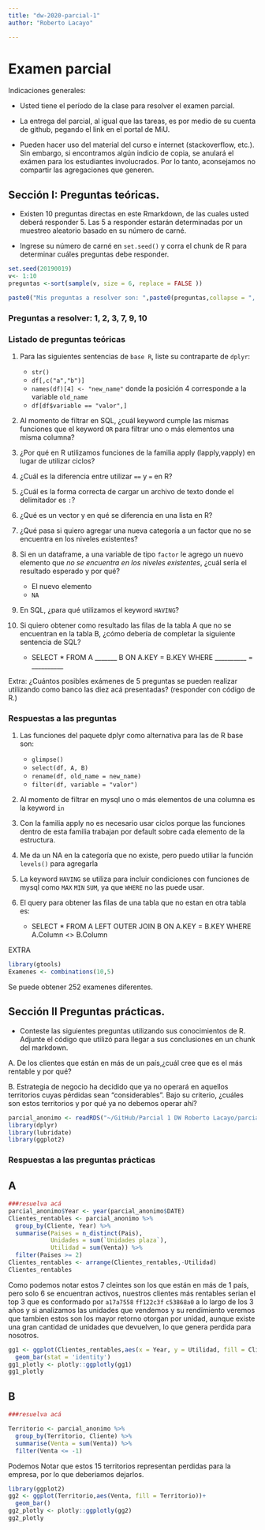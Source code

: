 ---
title: "dw-2020-parcial-1"
author: "Roberto Lacayo"

---

# Examen parcial

Indicaciones generales:

* Usted tiene el período de la clase para resolver el examen parcial.
* La entrega del parcial, al igual que las tareas, es por medio de su cuenta de github, pegando el link en el portal de MiU.


* Pueden hacer uso del material del curso e internet (stackoverflow, etc.). Sin embargo, si encontramos algún indicio de copia, se anulará el exámen para los estudiantes involucrados. Por lo tanto, aconsejamos no compartir las agregaciones que generen. 

## Sección I: Preguntas teóricas.

* Existen 10 preguntas directas en este Rmarkdown, de las cuales usted deberá responder 5. Las 5 a responder estarán determinadas por un muestreo aleatorio basado en su número de carné.

* Ingrese su número de carné en  `set.seed()` y corra el chunk de R para determinar cuáles preguntas debe responder.


```{r, echo=TRUE, cache=TRUE}

set.seed(20190019) 
v<- 1:10
preguntas <-sort(sample(v, size = 6, replace = FALSE ))

paste0("Mis preguntas a resolver son: ",paste0(preguntas,collapse = ", "))

```
### Preguntas a resolver: 1, 2, 3, 7, 9, 10

### Listado de preguntas teóricas

1. Para las siguientes sentencias de `base R`, liste su contraparte de `dplyr`:
    * `str()`
    * `df[,c("a","b")]`
    * `names(df)[4] <- "new_name"` donde la posición 4 corresponde a la variable `old_name`
    * `df[df$variable == "valor",]`
    
2. Al momento de filtrar en SQL, ¿cuál keyword cumple las mismas funciones que el keyword `OR`  para filtrar uno o más elementos una misma columna?
3. ¿Por qué en R utilizamos funciones de la familia apply (lapply,vapply) en lugar de utilizar ciclos?
4. ¿Cuál es la diferencia entre utilizar `==` y `=` en R?
5. ¿Cuál es la forma correcta de cargar un archivo de texto donde el delimitador es `:`?
6. ¿Qué es un vector y en qué se diferencia en una lista en R?
7. ¿Qué pasa si quiero agregar una nueva categoría a un factor que no se encuentra en los niveles existentes?
8. Si en un dataframe, a una variable de tipo `factor` le agrego un nuevo elemento que *no se encuentra en los niveles existentes*, ¿cuál sería el resultado esperado y por qué?
    * El nuevo elemento
    * `NA`
9. En SQL, ¿para qué utilizamos el keyword `HAVING`?
10. Si quiero obtener como resultado las filas de la tabla A que no se encuentran en la tabla B, ¿cómo debería de completar la siguiente sentencia de SQL?

    * SELECT * FROM A _______ B ON A.KEY = B.KEY WHERE __________ = __________
  
Extra: ¿Cuántos posibles exámenes de 5 preguntas se pueden realizar utilizando como banco las diez acá presentadas?
(responder con código de R.)

### Respuestas a las preguntas

1. Las funciones del paquete dplyr como alternativa para las de R base son:
    * `glimpse()`
    * `select(df, A, B)`
    * `rename(df, old_name = new_name)`
    * `filter(df, variable = "valor")`

2. Al momento de filtrar en mysql uno o más elementos de una columna es la keyword `in`

3. Con la familia apply no es necesario usar ciclos porque las funciones dentro de esta familia
trabajan por default sobre cada elemento de la estructura.

7. Me da un NA en la categoría que no existe, pero puedo utiliar la función `levels()` para agregarla

9. La keyword `HAVING` se utiliza para incluir condiciones con funciones de mysql como
`MAX` `MIN` `SUM`, ya que `WHERE` no las puede usar.

10. El query para obtener las filas de una tabla que no estan en otra tabla es:
    * SELECT * FROM A LEFT OUTER JOIN B ON A.KEY = B.KEY WHERE A.Column <> B.Column

EXTRA

```{r, echo=FALSE}
library(gtools)
Examenes <- combinations(10,5)
```

Se puede obtener 252 examenes diferentes.


## Sección II Preguntas prácticas.


* Conteste las siguientes preguntas utilizando sus conocimientos de R. Adjunte el código que utilizó para llegar a sus conclusiones en un chunk del markdown.

A. De los clientes que están en más de un país,¿cuál cree que es el más rentable y por qué?

B. Estrategia de negocio ha decidido que ya no operará en aquellos territorios cuyas pérdidas sean "considerables". Bajo su criterio, ¿cuáles son estos territorios y por qué ya no debemos operar ahí?

```{r, include=FALSE}
parcial_anonimo <- readRDS("~/GitHub/Parcial 1 DW Roberto Lacayo/parcial_anonimo.rds")
library(dplyr)
library(lubridate)
library(ggplot2)
```


### Respuestas a las preguntas prácticas

## A

```{r}
###resuelva acá
parcial_anonimo$Year <- year(parcial_anonimo$DATE)
Clientes_rentables <- parcial_anonimo %>% 
  group_by(Cliente, Year) %>%
  summarise(Paises = n_distinct(Pais),
            Unidades = sum(`Unidades plaza`),
            Utilidad = sum(Venta)) %>% 
  filter(Paises >= 2)
Clientes_rentables <- arrange(Clientes_rentables,-Utilidad)
Clientes_rentables
```

Como podemos notar estos 7 cleintes son los que están en más de 1 país, pero solo 6 se encuentran activos, nuestros clientes más rentables serian el top 3 que es conformado por `a17a7558` `ff122c3f` `c53868a0` a lo largo de los 3 años y si analizamos las unidades que vendemos y su rendimiento veremos que tambien estos son los mayor retorno otorgan por unidad, aunque existe una gran cantidad de unidades que devuelven, lo que genera perdida para nosotros.

```{r}
gg1 <- ggplot(Clientes_rentables,aes(x = Year, y = Utilidad, fill = Cliente))+
  geom_bar(stat = 'identity')
gg1_plotly <- plotly::ggplotly(gg1)
gg1_plotly
```

## B

```{r }
###resuelva acá

Territorio <- parcial_anonimo %>% 
  group_by(Territorio, Cliente) %>%
  summarise(Venta = sum(Venta)) %>% 
  filter(Venta <= -1)


```

Podemos Notar que estos 15 territorios representan perdidas para la empresa, por lo que deberiamos dejarlos.

```{r}
library(ggplot2)
gg2 <- ggplot(Territorio,aes(Venta, fill = Territorio))+
  geom_bar()
gg2_plotly <- plotly::ggplotly(gg2)
gg2_plotly
```